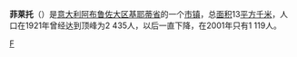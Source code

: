 {{Infobox Settlement
| name = 菲莱托
| native_name = Filetto
| native_name_lang = it
| image_skyline = 
| imagesize = 
| image_caption = 
| image_flag = 
| image_shield = 
| pushpin_map = Italy
| pushpin_label_position = bottom
| subdivision_type = 国家
| subdivision_name = {{ITA}}
| subdivision_type1 = [[意大利行政区划|大区]]
| subdivision_name1 = [[阿布鲁佐大区|阿布鲁佐大区]]
| subdivision_type2 = [[意大利行政区划|省]]
| subdivision_name2 =  [[基耶蒂省|基耶蒂省]]
| elevation_m = 
| elevation_ft = 
| area_total_km2 = 
| population_as_of = 
| population_total = 
| population_density_km2 = 
| timezone = [[CET|CET]]
| utc_offset = +1
| timezone_DST = 
| utc_offset_DST = 
| website =  
}}
'''菲莱托'''（{{lang-it|Filetto}}）是[[意大利|意大利]][[阿布鲁佐大区|阿布鲁佐大区]][[基耶蒂省|基耶蒂省]]的一个[[市镇_(意大利)|市镇]]，总[[面积|面积]]13[[平方千米|平方千米]]，人口在1921年曾经达到顶峰为2 435人，以后一直下降，在2001年只有1 119人。

{{基耶蒂省市鎮}}
{{Italy-geo-stub}}

[[Category:基耶蒂省市镇|F]]